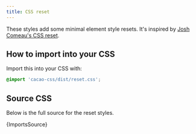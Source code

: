 ```yaml
---
title: CSS reset
---
```


These styles add some minimal element style resets. It's inspired by [Josh Comeau's CSS reset](https://www.joshwcomeau.com/css/custom-css-reset/).

## How to import into your CSS

Import this into your CSS with:

```css
@import 'cacao-css/dist/reset.css';
```

## Source CSS

Below is the full source for the reset styles.

<!-- markdownlint-disable -->

<CodeBlock language="css" title="reset.css">{ImportsSource}</CodeBlock>
